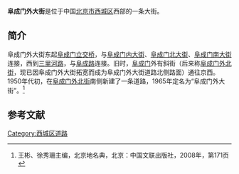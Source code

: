 {{Coord|39.921669|116.3395|type:landmark_region:CN-11_source:GoogleMaps|display=title}}
{{Infobox China Road
|路牌类型 = Beijing
|道路方向 = WE
|中文道路名称 = 阜成门外大街
|道路名称拼音 = FUCHENGMENWAI DAJIE
|图片 =File:Beijing city commercial bank IMG 0125.jpg
|图片说明 =阜成门外大街东端<br>及其南侧的[[万通新世界广场|万通新世界广场]]
|道路属性 = 
|道路总长度 = 
|车速限制 = 
|行车线数量 = 
|所在地区 = [[北京市|北京市]][[西城区|西城区]]
|起点 = [[阜成门桥|阜成门桥]]（[[阜成门|阜成门]]）
|终点 = [[三里河路|三里河路]]
|路段主要建筑 = [[万通新世界|万通新世界]]<br>[[四川大厦|四川大厦]]<br>[[国投大厦|国投大厦]]<br>[[国润大厦|国润大厦]]<br>[[外经贸大厦|外经贸大厦]]<br>[[天恒置业大厦|天恒置业大厦]]<br>[[京润大厦|京润大厦]]<br>
}}

'''阜成门外大街'''是位于中国[[北京市|北京市]][[西城区|西城区]]西部的一条大街。

==简介==
阜成门外大街东起[[阜成门桥|阜成门立交桥]]，与[[阜成门内大街|阜成门内大街]]、[[阜成门北大街|阜成门北大街]]、[[阜成门南大街|阜成门南大街]]连接，西到[[三里河路|三里河路]]，与[[阜成路|阜成路]]连接。旧时，[[阜成门|阜成门]]外有斜街（后来称[[阜成门外北街|阜成门外北街]]，现已因阜成门外大街拓宽而成为阜成门外大街道路北侧路面）通往京西。1950年代初，在[[阜成门外北街|阜成门外北街]]南侧新建了一条道路，1965年定名为“阜成门外大街”。<ref name=bjdmd>王彬、徐秀珊主编，北京地名典，北京：中国文联出版社，2008年，第171页</ref>

==参考文献==
{{reflist}}

[[Category:西城区道路|Category:西城区道路]]
{{beijing-stub}}